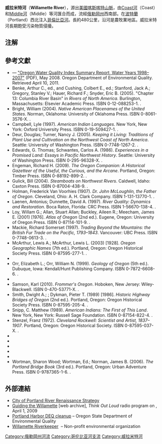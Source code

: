 {{Geobox | River
| name = Willamette River<br>威拉米特河
| other_name = 
| category = River
| category_hide = 1
| image = USACE Fremont Bridge Portland.jpg
| image_size = 300px
| image_caption = 威拉米特河流經[[波特蘭|波特蘭]]，攝於1988年
| etymology  = From a [[Clackamas_people|Clackamas]] Native American village name<ref name="Bright"/>
| country = {{flag|United States}}
| country_flag = 1
| state = {{flag|Oregon}}
<!-- *** Family *** -->
| parent                    =
| tributary_left            = Coast Fork Willamette River
| tributary_left1           = Long Tom River
| tributary_left2           = [[Marys_River_(Oregon)|Marys River]]
| tributary_left3           = Luckiamute River
| tributary_left4           = Yamhill River
| tributary_left5           = Tualatin River
| tributary_right           = Middle Fork Willamette River
| tributary_right1          = [[McKenzie_River_(Oregon)|McKenzie River]]
| tributary_right2          = Calapooia River
| tributary_right3          = Santiam River
| tributary_right4          = Molalla River
| tributary_right5          = [[克拉克默斯河|克拉克默斯河]]
| city                      = [[尤金_(俄勒岡州)|尤金]]
| city1                     = [[科瓦利斯_(俄勒岡州)|科瓦利斯]]
| city2                     = [[奥尔巴尼_(俄勒冈州)|奥尔巴尼]]
| city3                     = [[塞勒姆_(俄勒冈州)|塞勒姆]]
| city4                     = [[Newberg,_Oregon|Newberg, OR]]
| city5                     = [[Wilsonville,_Oregon|Wilsonville, OR]]
| city6                     = [[波特蘭_(俄勒岡州)|波特蘭]]
| landmark                   = 
| district_type =
| district =
| source = 起源于{{le|俄勒冈海岸山脉|Oregon Coast Range}}与[[喀斯喀特山脉|喀斯喀特山脉]]的[[Middle_Fork_Willamette_River|Middle Fork Willamette River]]与[[Coast_Fork_Willamette_River|Coast Fork Willamette River]]汇合
| source_location = [[尤金_(俄勒岡州)|尤金]]附近
| source_region = [[雷恩縣_(俄勒岡州)|雷恩縣]]
| source_state = 俄勒冈州
| source_elevation_imperial   = 438
| source_elevation_note       =<ref name ="gnis"/>
| source_length_imperial =
| source_coordinates          = {{coord|44|01|23|N|123|01|25|W|display=inline}}
| source_coordinates_note     =<ref name="gnis"/>
| mouth_name                  = [[哥倫比亞河|哥倫比亞河]]
| mouth_location              =  [[波特蘭_(俄勒岡州)|波特蘭]]
| mouth_district =
| mouth_region = [[姆尔特诺默县|姆尔特诺默县]]
| mouth_state = 俄勒冈州
| mouth_country =
| mouth_note =
| capital_coordinates         = 
| mouth_coordinates           = {{coord|45|39|10|N|122|45|53|W|display=inline,title}}
| mouth_coordinates_note      =<ref name="gnis"/>
| mouth_elevation_imperial    = 10
| mouth_elevation_note        =<ref name="gnis"/>
| length_imperial             = 187
| length_round                = 0
| length_note                 =<ref name="length">{{cite web |title=Facts About the Willamette River |publisher=[[Willamette_Riverkeeper|Willamette Riverkeeper]] |url=http://willamette-riverkeeper.org/basicsfacts/ |accessdate=November 16, 2016 |archiveurl=https://web.archive.org/web/20161031083557/http://willamette-riverkeeper.org/basicsfacts/ |archivedate=2016-10-31 |deadurl=no |df= }}</ref>
| watershed_imperial          = 11478
| watershed_round             = -1
| watershed_note              =<ref name="Oregon Encyclopedia">{{cite web|last=Robbins|first=William G|url=http://www.oregonencyclopedia.org/articles/willamette_river/#.U3pB7iiorqw|title=Willamette River|publisher=Portland State University and the Oregon Historical Society|work=The Oregon Encyclopedia|accessdate=May 19, 2014|archive-date=2020-12-04|archive-url=https://web.archive.org/web/20201204195804/https://www.oregonencyclopedia.org/articles/willamette_river/#.U3pB7iiorqw|dead-url=no}}</ref>
| discharge_location          = Morrison Bridge, Portland, {{convert|12.8|mi|km|1}} from mouth
| discharge_location_note              = {{efn|These are the average, maximum, and minimum flows recorded during the period of record (1973–2015) for this gauge.<ref name= "Morrison Bridge gauge">{{cite web | title = Water-Year Summary for Site USGS 14211720 | publisher = U.S. Geological Survey | url = https://waterdata.usgs.gov/nwis/wys_rpt?dv_ts_ids=114384&wys_water_yr=2015&site_no=14211720&agency_cd=USGS&adr_water_years=2006%2C2007%2C2008%2C2009%2C2010%2C2011%2C2012%2C2013%2C2014%2C2015%2C2016&referred_module= | accessdate = January 8, 2017 | archive-date = 2022-01-24 | archive-url = https://web.archive.org/web/20220124152054/https://waterdata.usgs.gov/nwis/wys_rpt?dv_ts_ids=114384&wys_water_yr=2015&site_no=14211720&agency_cd=USGS&adr_water_years=2006%2C2007%2C2008%2C2009%2C2010%2C2011%2C2012%2C2013%2C2014%2C2015%2C2016&referred_module= | dead-url = no }}</ref> The greatest recorded Willamette flood, which occurred in December 1861, produced a much larger maximum of {{convert|635000|cuft/s|m3/s}} in Portland.<ref name="Flooding"/>
}}
| discharge_round             = -2
| discharge_imperial          = 33010
| discharge_max_imperial      = 420000
| discharge_min_imperial      = 4200
| discharge1_location         =
| discharge1_imperial         =
| discharge1_note              =
| map                         = Willamette_river_map_new.png
| map_size                    =
| map_caption                 = 威拉米特河流域图
| map1 =
| map1_size                   =
| map1_caption =
| map1_locator =
| commons = Willamette River
}}
'''威拉米特河'''（'''Willamette River'''），源出[[美國|美國]][[喀斯喀特山脈|喀斯喀特山脈]]，由[[Coast河|Coast河]]（Coast）和[[Middle河|Middle河]]（Middle）等河匯合而成，流經[[俄勒岡州|俄勒岡州]]西南部。在[[波特蘭_(俄勒岡州)|波特蘭]]（Portland）西北注入[[哥倫比亞河|哥倫比亞河]]。長約480公里，沿河是農牧業地區。威拉米特河長期飽受污染物質侵擾。

{{wide image|WillametteRvrPano edit.jpg|1500px|威拉米特河流經波特蘭}}

== 注解 ==
{{notelist}}

==參考文獻==
{{reflist}}
{{refbegin|2}}
* — [https://web.archive.org/web/20110723023402/http://www.deq.state.or.us/lab/wqm/docs/09-LAB-008.pdf "Oregon Water Quality Index Summary Report, Water Years 1998–2007"] (PDF), May 2008. Oregon Department of Environmental Quality. Retrieved April 10, 2011.
* Benke, Arthur C., ed., and Cushing, Colbert E., ed.; Stanford, Jack A.; Gregory, Stanley V.; Hauer, Richard F.; Snyder, Eric B. (2005). "Chapter 13: Columbia River Basin" in ''Rivers of North America''. Burlington, Massachusetts: Elsevier Academic Press. ISBN 0-12-088253-1. {{OCLC|59003378}}.
* Bright, William (2004). ''Native American Placenames of the United States''. Norman, Oklahoma: University of Oklahoma Press. ISBN 0-8061-3576-X. {{OCLC|53019644}}.
* Campbell, Lyle (1997). ''American Indian Languages''. New York, New York: Oxford University Press. ISBN 0-19-509427-1. {{OCLC|247389024}}.
* Deur, Douglas; Turner, Nancy J. (2005). ''Keeping it Living: Traditions of Plant Use and Cultivation on the Northwest Coast of North America''. Seattle: University of Washington Press. ISBN 0-7748-1267-2. {{OCLC|57316620}}.
* Edwards, G. Thomas; Schwantes, Carlos A. (1986). ''Experiences in a Promised Land: Essays in Pacific Northwest History''. Seattle: University of Washington Press. ISBN 0-295-96328-X. {{OCLC|12805717}}.
* Engeman, Richard H. (2009). ''The Oregon Companion: A Historical Gazetteer of the Useful, the Curious, and the Arcane''. Portland, Oregon: Timber Press. ISBN 0-88192-899-2. {{OCLC|236142647}}.
* Gulick, Bill (2004). ''Steamboats on Northwest Rivers''. Caldwell, Idaho: Caxton Press. ISBN 0-87004-438-9. {{OCLC|53000219}}.
* Holman, Frederick Van Voorhies (1907). ''Dr. John McLoughlin, the Father of Oregon''. Cleveland, Ohio: A. H. Clark Company. ISBN 1-131-13770-1. {{OCLC|365933029}}.
* Laenen, Antonius; Dunnette, David A. (1997). ''River Quality: Dynamics and Restoration''. Boca Raton, Florida: CRC Press. ISBN 1-56670-138-4. {{OCLC|34885999}}.
* Loy, Willam G.; Allan, Stuart Allan; Buckley, Aileen R.; Meecham, James E. (2001) [1976]. ''Atlas of Oregon'' (2nd ed.). Eugene, Oregon: University of Oregon Press. ISBN 0-87114-101-9. {{OCLC|228223337}}.
* Mackie, Richard Somerset (1997). ''Trading Beyond the Mountains: the British Fur Trade on the Pacific, 1793–1843''. Vancouver: UBC Press. ISBN 0-7748-0613-3. {{OCLC|82135549}}.
* McArthur, Lewis A.; McArthur, Lewis L. (2003) [1928]. ''Oregon Geographic Names'' (7th ed.). Portland, Oregon: Oregon Historical Society Press. ISBN 0-87595-277-1. {{OCLC|53075956}}.
* {{cite book |last= Meinig |first= D.W. |title= The Shaping of America: A Geographical Perspective on 500 Years of History, Volume 3: Transcontinental America, 1850–1915 |year= 1998 |publisher= Yale University Press |location= New Haven, Connecticut|isbn= 0-300-08290-8|oclc=60197763}}
* Orr, Elizabeth L.; Orr, William N. (1999). ''Geology of Oregon'' (5th ed.). Dubuque, Iowa: Kendall/Hunt Publishing Company. ISBN 0-7872-6608-6. {{OCLC|42944922}}.
* {{cite book|author1=Ruby, Robert H.|author2=Brown, John A.|year=1976|title=The Chinook Indians: Traders of the Lower Columbia River|url=https://archive.org/details/chinookindianstr00ruby|series=Civilization of the American Indian|location=Norman, Oklahoma|publisher=University of Oklahoma Press|isbn=0-8061-2107-6|oclc=1958350}}
* Samson, Karl (2010). ''Frommer's Oregon''. Hoboken, New Jersey: Wiley-Blackwell. ISBN 0-470-53771-X. {{OCLC|671277501}}.
* Smith, Dwight A.; {{link-en|詹姆斯·B·诺曼|James B. Norman|Norman, James B.}}; Dykman, Pieter T. (1989) [1986]. ''Historic Highway Bridges of Oregon'' (2nd ed.). Portland, Oregon: Oregon Historical Society Press. ISBN 0-87595-205-4. {{OCLC|20362124}}.
* Snipp, C. Matthew (1989). ''American Indians: The First of This Land''. New York, New York: Russell Sage Foundation. ISBN 0-87154-822-4. {{OCLC|19670797}}.
* Stenzel, Franz (1972). ''Cleveland Rockwell: Scientist and Artist, 1837–1907''. Portland, Oregon: Oregon Historical Society. ISBN 0-87595-037-X. {{OCLC|333762}}.
* {{cite book|last=Thornton|first=Russell|year=1990|title=American Indian Holocaust and Survival: A Population History Since 1492|location=Norman, Oklahoma|publisher=University of Oklahoma Press|series=Civilization of the American Indian|isbn=0-8061-2220-X|oclc=263150623}}
* {{cite book|last=Timmen|first=Fritz|title=Blow for the Landing|url=https://archive.org/details/blowforlandinghu0000timm|year=1973|publisher=Schiffer|location=Atglen, Pennsylvania|oclc=38286714}}
* {{cite book|author=U.S. Coast and Geodetic Survey|title=Report of the Superintendent of the U.S. Coast and Geodetic Survey Showing the Progress of the Work during the Fiscal Year Ending with June 1886|year=1887|publisher=Government Printing Office|location=Washington, D.C.|oclc=28937852}}
* {{cite book|last=Wilkes|first=Charles|title=Narrative of the United States' Exploring Expedition, During the Years 1838, 1839, 1840, 1841, 1842: Condensed and abridged|url=http://books.google.com/?id=o3AFAAAAQAAJ&printsec=frontcover#v=onepage&q&f=false|publisher=Whittaker and Co|location=London|year=1845|oclc=602918838}}
* {{cite book|last=Williams|first=Travis|title=The Willamette River Field Guide|year=2009|publisher=Timber Press|location=Portland, Oregon|isbn=0-88192-866-6|oclc=243601804}}
* Wortman, Sharon Wood; Wortman, Ed.; Norman, James B. (2006). ''The Portland Bridge Book'' (3rd ed.). Portland, Oregon: Urban Adventure Press. ISBN 0-9787365-1-6. {{OCLC|76928209}}.
{{refend}}

==外部連結==
{{Commons|Willamette River}}
* [http://www.portlandonline.com/auditor/index.cfm?a=72561&c=35191 City of Portland River Renaissance Strategy] {{Wayback|url=http://www.portlandonline.com/auditor/index.cfm?a=72561&c=35191 |date=20151223150749 }}
* [https://web.archive.org/web/20130525094401/http://www.opb.org/thinkoutloud/shows/guiding-willamette/ Guiding the Willamette] [web archive], ''Think Out Loud'' radio program on {{link-en|俄勒冈州公共广播|Oregon Public Broadcasting|Oregon Public Broadcasting}}, April 1, 2009
* [https://web.archive.org/web/20070505061622/http://www.deq.state.or.us/lq/cu/nwr/PortlandHarbor/index.htm Portland Harbor DEQ cleanup] – Oregon State Department of Environmental Quality
* [http://www.willamette-riverkeeper.org Willamette Riverkeeper] {{Wayback|url=http://www.willamette-riverkeeper.org/ |date=20210309201841 }} – Non-profit environmental organization

{{DEFAULTSORT:Willamette River}}
[[Category:俄勒岡州河流|Category:俄勒岡州河流]]
[[Category:哥伦比亚河支流|Category:哥伦比亚河支流]]
[[Category:威拉米特河|Category:威拉米特河]]